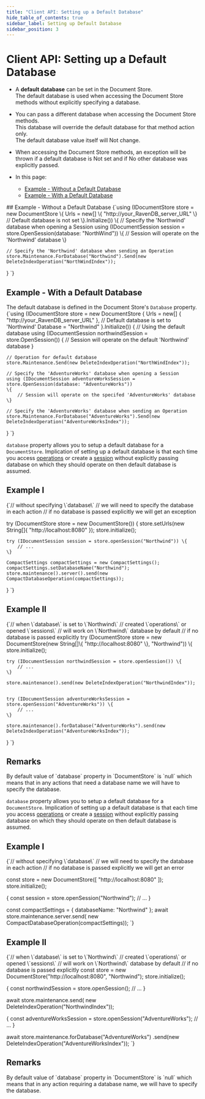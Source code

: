 ---
title: "Client API: Setting up a Default Database"
hide_table_of_contents: true
sidebar_label: Setting up Default Database
sidebar_position: 3
---




# Client API: Setting up a Default Database
<LanguageSwitcher supportedLanguages={supportedLanguages} />
<LanguageContent language="csharp">

<Admonition type="note" title="">


* A **default database** can be set in the Document Store.  
The default database is used when accessing the Document Store methods without explicitly specifying a database.  

* You can pass a different database when accessing the Document Store methods.  
This database will override the default database for that method action only.  
The default database value itself will Not change.  

* When accessing the Document Store methods, an exception will be thrown if a default database is Not set and if No other database was 
explicitly passed.  

* In this page:  
  * [Example - Without a Default Database](../client-api/setting-up-default-database.mdx#example---without-a-default-database)  
  * [Example - With a Default Database](../client-api/setting-up-default-database.mdx#example---with-a-default-database)  
</Admonition>
## Example - Without a Default Database

<TabItem value="default_database_1" label="default_database_1">
<CodeBlock language="csharp">
{`using (IDocumentStore store = new DocumentStore
\{
    Urls = new[] \{ "http://your_RavenDB_server_URL" \}
    // Default database is not set
\}.Initialize())
\{
    // Specify the 'Northwind' database when opening a Session
    using (IDocumentSession session = store.OpenSession(database: "NorthWind"))
    \{
        // Session will operate on the 'Northwind' database
    \}

    // Specify the 'Northwind' database when sending an Operation
    store.Maintenance.ForDatabase("Northwind").Send(new DeleteIndexOperation("NorthWindIndex"));
\}
`}
</CodeBlock>
</TabItem>



## Example - With a Default Database

The default database is defined in the Document Store's `Database` property.
<TabItem value="default_database_2" label="default_database_2">
<CodeBlock language="csharp">
{`using (IDocumentStore store = new DocumentStore
\{
    Urls = new[] \{ "http://your_RavenDB_server_URL" \},
    // Default database is set to 'Northwind'
    Database = "Northwind"
\}.Initialize())
\{
    // Using the default database
    using (IDocumentSession northwindSession = store.OpenSession())
    \{
        // Session will operate on the default 'Northwind' database
    \}

    // Operation for default database
    store.Maintenance.Send(new DeleteIndexOperation("NorthWindIndex"));

    // Specify the 'AdventureWorks' database when opening a Session
    using (IDocumentSession adventureWorksSession = store.OpenSession(database: "AdventureWorks"))
    \{
        // Session will operate on the specifed 'AdventureWorks' database
    \}

    // Specify the 'AdventureWorks' database when sending an Operation
    store.Maintenance.ForDatabase("AdventureWorks").Send(new DeleteIndexOperation("AdventureWorksIndex"));
\}
`}
</CodeBlock>
</TabItem>



</LanguageContent>
<LanguageContent language="java">


`database` property allows you to setup a default database for a `DocumentStore`. Implication of setting up a default database is that each time you access [operations](../client-api/operations/what-are-operations.mdx) or create a [session](../client-api/session/what-is-a-session-and-how-does-it-work.mdx) without explicitly passing database on which they should operate on then default database is assumed.

## Example I

<TabItem value="default_database_1" label="default_database_1">
<CodeBlock language="java">
{`// without specifying \`database\`
// we will need to specify the database in each action
// if no database is passed explicitly we will get an exception

try (DocumentStore store = new DocumentStore()) \{
    store.setUrls(new String[]\{ "http://localhost:8080" \});
    store.initialize();

    try (IDocumentSession session = store.openSession("Northwind")) \{
        // ...
    \}

    CompactSettings compactSettings = new CompactSettings();
    compactSettings.setDatabaseName("Northwind");
    store.maintenance().server().send(new CompactDatabaseOperation(compactSettings));
\}
`}
</CodeBlock>
</TabItem>

## Example II

<TabItem value="default_database_2" label="default_database_2">
<CodeBlock language="java">
{`// when \`database\` is set to \`Northwind\`
// created \`operations\` or opened \`sessions\`
// will work on \`Northwind\` database by default
// if no database is passed explicitly
try (DocumentStore store = new DocumentStore(new String[]\{ "http://localhost:8080" \}, "Northwind")) \{
    store.initialize();

    try (IDocumentSession northwindSession = store.openSession()) \{
        // ...
    \}

    store.maintenance().send(new DeleteIndexOperation("NorthwindIndex"));


    try (IDocumentSession adventureWorksSession = store.openSession("AdventureWorks")) \{
        // ...
    \}

    store.maintenance().forDatabase("AdventureWorks").send(new DeleteIndexOperation("AdventureWorksIndex"));
\}
`}
</CodeBlock>
</TabItem>

## Remarks

<Admonition type="note" title="">
By default value of `database` property in `DocumentStore` is `null` which means that in any actions that need a database name we will have to specify the database.
</Admonition>


</LanguageContent>
<LanguageContent language="nodejs">


`database` property allows you to setup a default database for a `DocumentStore`. Implication of setting up a default database is that each time you access [operations](../client-api/operations/what-are-operations.mdx) or create a [session](../client-api/session/what-is-a-session-and-how-does-it-work.mdx) without explicitly passing database on which they should operate on then default database is assumed.

## Example I

<TabItem value="default_database_1" label="default_database_1">
<CodeBlock language="js">
{`// without specifying \`database\`
// we will need to specify the database in each action
// if no database is passed explicitly we will get an error

const store = new DocumentStore([ "http://localhost:8080" ]);
store.initialize();

\{
    const session = store.openSession("Northwind");
    // ...
\}

const compactSettings = \{ databaseName: "Northwind" \};
await store.maintenance.server.send(
    new CompactDatabaseOperation(compactSettings));
`}
</CodeBlock>
</TabItem>

## Example II

<TabItem value="default_database_2" label="default_database_2">
<CodeBlock language="js">
{`// when \`database\` is set to \`Northwind\`
// created \`operations\` or opened \`sessions\`
// will work on \`Northwind\` database by default
// if no database is passed explicitly
const store =  new DocumentStore("http://localhost:8080", "Northwind");
store.initialize();

\{
    const northwindSession = store.openSession();
    // ...
\}

await store.maintenance.send(
    new DeleteIndexOperation("NorthwindIndex"));

\{
    const adventureWorksSession = store.openSession("AdventureWorks");
    // ...
\}

await store.maintenance.forDatabase("AdventureWorks")
    .send(new DeleteIndexOperation("AdventureWorksIndex"));
`}
</CodeBlock>
</TabItem>

## Remarks

<Admonition type="note" title="">
By default value of `database` property in `DocumentStore` is `null` which means that in any action requiring a database name, we will have to specify the database.
</Admonition>


</LanguageContent>

<!---
### Client API
- [What is a Document Store](../client-api/what-is-a-document-store)
- [Creating a Document Store](../client-api/creating-document-store)
- [Setting up Authentication and Authorization](../client-api/setting-up-authentication-and-authorization)

### Studio
- [Creating a Database](../studio/database/create-new-database/general-flow)

### Document Store
- [What is a Document Store](../client-api/what-is-a-document-store)
- [Creating a Document Store](../client-api/creating-document-store)
- [Setting up Authentication and Authorization](../client-api/setting-up-authentication-and-authorization)


-->